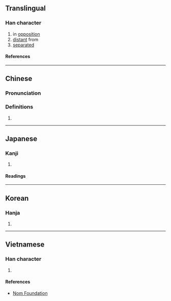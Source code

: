 {{character info/new}}
==Translingual==

===Han character===
{{Han char|rn=72|rad=日|as=09|sn=13|four=62034|canj=ANOK|ids=⿰日癸}}

# in [[opposition]]
# [[distant]] from
# [[separated]]

====References====
{{Han ref|kx=0498.070|dkj=14045|dj=0866.050|hdz=21527.080|uh=668C}}

----

==Chinese==
{{zh-forms}}

===Pronunciation===
{{zh-pron
|m=kuí
|c=kwai4
|mc=
|oc=
|ma=
|cat=prep,a,v
}}

===Definitions===
{{zh-hanzi}}

# {{rfdef|zh}}

----

==Japanese==

===Kanji===
{{ja-kanji|grade=|rs=日09}}

# {{rfdef|ja|sort=日09}}

====Readings====
{{ja-readings
|on=けい, け
|kun=くれる
}}

----

==Korean==

===Hanja===
{{ko-hanja|규}}

# {{rfdef|ko|sort=日09}}

----

==Vietnamese==

===Han character===
{{vi-readings|rs=日09|reading=khuê}}

# {{rfdef|vi|sort=日09}}

====References====
* [http://nomfoundation.org/common/nom_details.php?codepoint=668c Nom Foundation]